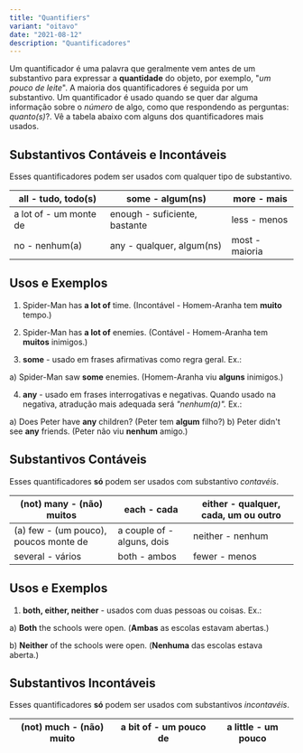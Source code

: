 ```yaml
---
title: "Quantifiers"
variant: "oitavo"
date: "2021-08-12"
description: "Quantificadores"
---
```


Um quantificador é uma palavra que geralmente vem antes de um substantivo para expressar a **quantidade** do objeto, por exemplo, "_um pouco de leite_". A maioria dos quantificadores é seguida por um substantivo. Um quantificador é usado quando se quer dar alguma informação sobre o _número_ de algo, como que respondendo as perguntas: _quanto(s)_?. Vê a tabela abaixo com alguns dos quantificadores mais usados.

## Substantivos Contáveis e Incontáveis

Esses quantificadores podem ser usados com qualquer tipo de substantivo.

| all - tudo, todo(s)    | some - algum(ns)              | more - mais    |
| ---------------------- | ----------------------------- | -------------- |
| a lot of - um monte de | enough - suficiente, bastante | less - menos   |
| no - nenhum(a)         | any - qualquer, algum(ns)     | most - maioria |

## Usos e Exemplos

1. Spider-Man has **a lot of** time. (Incontável - Homem-Aranha tem **muito** tempo.)

2. Spider-Man has **a lot of** enemies. (Contável - Homem-Aranha tem **muitos** inimigos.)

3. **some** - usado em frases afirmativas como regra geral. Ex.:

a) Spider-Man saw **some** enemies. (Homem-Aranha viu **alguns** inimigos.)

4. **any** - usado em frases interrogativas e negativas. Quando usado na negativa, atradução mais adequada será _"nenhum(a)"._ Ex.:

a) Does Peter have **any** children? (Peter tem **algum** filho?)
b) Peter didn't see **any** friends. (Peter não viu **nenhum** amigo.)

## Substantivos Contáveis

Esses quantificadores **só** podem ser usados com substantivo _contavéis_.

| (not) many - (não) muitos             | each - cada                | either - qualquer, cada, um ou outro |
| ------------------------------------- | -------------------------- | ------------------------------------ |
| (a) few - (um pouco), poucos monte de | a couple of - alguns, dois | neither - nenhum                     |
| several - vários                      | both - ambos               | fewer - menos                        |

## Usos e Exemplos

1. **both, either, neither** - usados com duas pessoas ou coisas. Ex.:

a) **Both** the schools were open. (**Ambas** as escolas estavam abertas.)

b) **Neither** of the schools were open. (**Nenhuma** das escolas estava aberta.)

## Substantivos Incontáveis

Esses quantificadores **só** podem ser usados com substantivos _incontavéis_.

| (not) much - (não) muito | a bit of - um pouco de | a little - um pouco |
| ------------------------ | ---------------------- | ------------------- |
